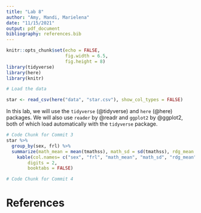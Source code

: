 ```yaml
---
title: "Lab 8"
author: "Amy, Mandi, Marielena"
date: "11/15/2021"
output: pdf_document
bibliography: references.bib
---
```


```r
knitr::opts_chunk$set(echo = FALSE,
                      fig.width = 6.5,
                      fig.height = 8)
library(tidyverse)
library(here)
library(knitr)
```

```r
# Load the data

star <- read_csv(here("data", "star.csv"), show_col_types = FALSE)

```

In this lab, we will use the `tidyverse` (@tidyverse) and `here` (@here) packages. We will also use `reader` by @readr and `ggplot2` by @ggplot2, both of which load automatically with the `tidyverse` package.

```r
# Code Chunk for Commit 3 
star %>%
  group_by(sex, frl) %>%
  summarize(math_mean = mean(tmathss), math_sd = sd(tmathss), rdg_mean = mean(treadss), rdg_sd = sd(treadss)) %>%
    kable(col.names= c("sex", "frl", "math_mean", "math_sd", "rdg_mean", "rdg_sd"),
        digits = 2,
        booktabs = FALSE)

```

```r
# Code Chunk for Commit 4


```


\newpage

# References
